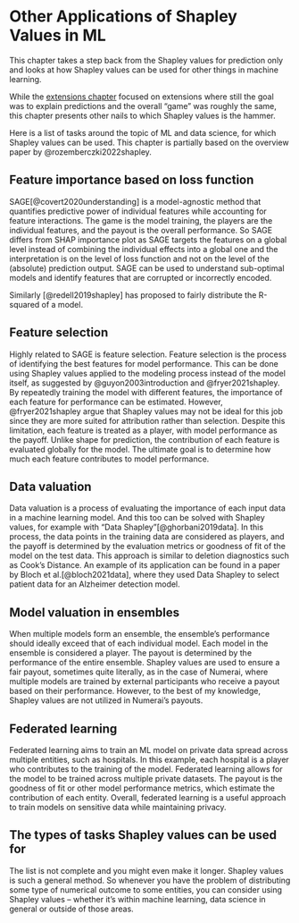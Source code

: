 # Other Applications of Shapley Values in ML


This chapter takes a step back from the Shapley values for prediction only and looks at how Shapley values can be used for other things in machine learning.

While the [extensions chapter](extensions) focused on extensions where still the goal was to explain predictions and the overall "game" was roughly the same, this chapter presents other nails to which Shapley values is the hammer.

Here is a list of tasks around the topic of ML and data science, for which Shapley values can be used.
This chapter is partially based on the overview paper by @rozemberczki2022shapley.

## Feature importance based on loss function


SAGE[@covert2020understanding] is a model-agnostic method that quantifies predictive power of individual features while accounting for feature interactions.
The game is the model training, the players are the individual features, and the payout is the overall performance.
So SAGE differs from SHAP importance plot as SAGE targets the features on a global level instead of combining the individual effects into a global one and the interpretation is on the level of loss function and not on the level of the (absolute) prediction output.
SAGE can be used to understand sub-optimal models and identify features that are corrupted or incorrectly encoded.

Similarly [@redell2019shapley] has proposed to fairly distribute the R-squared of a model.

## Feature selection

Highly related to SAGE is feature selection.
Feature selection is the process of identifying the best features for model performance.
This can be done using Shapley values applied to the modeling process instead of the model itself, as suggested by @guyon2003introduction and @fryer2021shapley.
By repeatedly training the model with different features, the importance of each feature for performance can be estimated.
However, @fryer2021shapley argue that Shapley values may not be ideal for this job since they are more suited for attribution rather than selection.
Despite this limitation, each feature is treated as a player, with model performance as the payoff.
Unlike shape for prediction, the contribution of each feature is evaluated globally for the model.
The ultimate goal is to determine how much each feature contributes to model performance.



## Data valuation

Data valuation is a process of evaluating the importance of each input data in a machine learning model.
And this too can be solved with Shapley values, for example with "Data Shapley"[@ghorbani2019data].
In this process, the data points in the training data are considered as players, and the payoff is determined by the evaluation metrics or goodness of fit of the model on the test data. 
This approach is similar to deletion diagnostics such as Cook's Distance.
An example of its application can be found in a paper by Bloch et al.[@bloch2021data], where they used Data Shapley to select patient data for an Alzheimer detection model.


## Model valuation in ensembles

When multiple models form an ensemble, the ensemble's performance should ideally exceed that of each individual model.
Each model in the ensemble is considered a player.
The payout is determined by the performance of the entire ensemble.
Shapley values are used to ensure a fair payout, sometimes quite literally, as in the case of Numerai, where multiple models are trained by external participants who receive a payout based on their performance.
However, to the best of my knowledge, Shapley values are not utilized in Numerai's payouts.

## Federated learning

Federated learning aims to train an ML model on private data spread across multiple entities, such as hospitals.
In this example, each hospital is a player who contributes to the training of the model.
Federated learning allows for the model to be trained across multiple private datasets.
The payout is the goodness of fit or other model performance metrics, which estimate the contribution of each entity.
Overall, federated learning is a useful approach to train models on sensitive data while maintaining privacy.



## The types of tasks Shapley values can be used for

The list is not complete and you might even make it longer.
Shapley values is such a general method.
So whenever you have the problem of distributing some type of numerical outcome to some entities, you can consider using Shapley values -- whether it's within machine learning, data science in general or outside of those areas.



